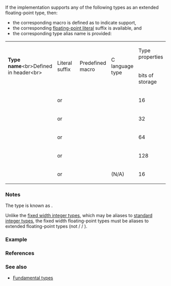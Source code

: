 {{title|Fixed width floating-point types {{mark since c++23}}}}
{{cpp/types/navbar}}

If the implementation supports any of the following {{enwiki|IEEE 754|ISO 60559}} types as an extended floating-point type, then:
* the corresponding macro is defined as {{c|1}} to indicate support,
* the corresponding [[cpp/language/floating literal|floating-point literal]] suffix is available, and
* the corresponding type alias name is provided:

{|class="wikitable" style="text-align:center; font-size:85%; max-width:90em;"
|-
|rowspan=2|'''Type name'''&lt;br&gt;Defined in header&lt;br&gt;{{header|stdfloat}}
! rowspan=2 style="width: 15%;"|Literal suffix
! rowspan=2|Predefined macro
! rowspan=2|C language type
! colspan=4|Type properties
|-
|bits of storage
|bits of precision
|bits of exponent
|max exponent
|-
! {{lc|std::float16_t}}
|{{c|f16}} or {{c|F16}}
|{{c|__STDCPP_FLOAT16_T__}}
|{{tt|_Float16}}
|16
|11
|5
|15
|-
! {{lc|std::float32_t}}
|{{c|f32}} or {{c|F32}}
|{{c|__STDCPP_FLOAT32_T__}}
|{{tt|_Float32}}
|32
|24
|8
|127
|-
! {{lc|std::float64_t}}
|{{c|f64}} or {{c|F64}}
|{{c|__STDCPP_FLOAT64_T__}}
|{{tt|_Float64}}
|64
|53
|11
|1023
|-
! {{lc|std::float128_t}}
|{{c|f128}} or {{c|F128}}
|{{c|__STDCPP_FLOAT128_T__}}
|{{tt|_Float128}}
|128
|113
|15
|16383
|-
! {{lc|std::bfloat16_t}}
|{{c|bf16}} or {{c|BF16}}
|{{c|__STDCPP_BFLOAT16_T__}}
|(N/A)
|16
|8
|8
|127
|}

===Notes===
The type {{tt|std::bfloat16_t}} is known as {{enwiki|Bfloat16 floating-point format|Brain Floating-Point}}.

Unlike the [[cpp/types/integer|fixed width integer types]], which may be aliases to [[cpp/language/types#Standard_integer types|standard integer types]], the fixed width floating-point types must be aliases to extended floating-point types (not {{c/core|float}} / {{c/core|double}} / {{c/core|long double}}).

===Example===
{{example|
|code=
#include &lt;stdfloat&gt;

#if __STDCPP_FLOAT64_T__ != 1
    #error "64-bit float type required"
#endif

int main()
{
    std::float64_t f = 0.1f64;
}
|p=true
|output=
}}

===References===
{{ref std c++23}}
{{ref std|section=6.8.3|title=Optional extended floating-point types|id=basic.extended.fp}}
{{ref std end}}

===See also===
* [[cpp/language/types|Fundamental types]]

{{langlinks|de|es|fr|it|ja|pt|ru|zh}}